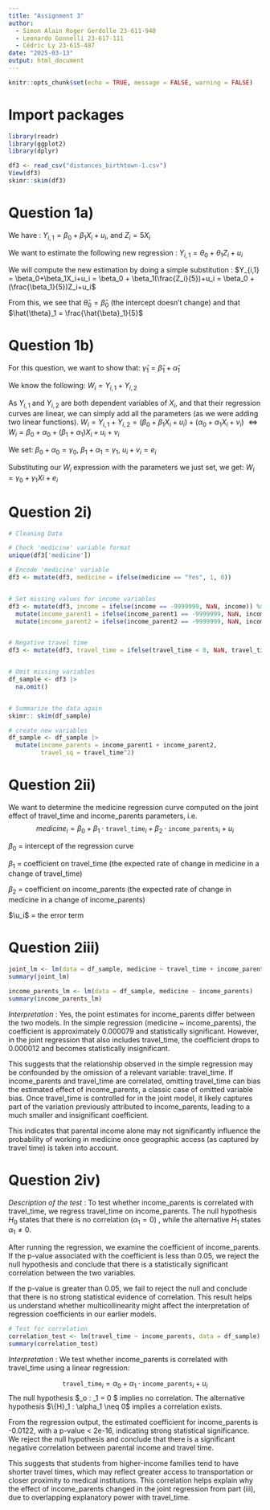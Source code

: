 ```yaml
---
title: "Assignment 3"
author: 
  - Simon Alain Roger Gerdolle 23-611-940
  - Leonardo Gonnelli 23-617-111
  - Cédric Ly 23-615-487
date: "2025-03-13"
output: html_document
---
```


```r
knitr::opts_chunk$set(echo = TRUE, message = FALSE, warning = FALSE)
```

# Import packages
```r
library(readr)
library(ggplot2)
library(dplyr)
```

```r
df3 <- read_csv("distances_birthtown-1.csv")
View(df3)
skimr::skim(df3)
```

# Question 1a)

We have : 
$Y_{i,1} = \beta_0 + \beta_1X_i+u_i$, and $Z_i = 5X_i$

We want to estimate the following new regression : 
$Y_{i, 1} = \theta_0 + \theta_1Z_i+u_i$

We will compute the new estimation by doing a simple substitution :
$Y_{i,1} = \beta_0+\beta_1X_i+u_i = \beta_0 + \beta_1(\frac{Z_i}{5})+u_i = \beta_0 + (\frac{\beta_1}{5})Z_i+u_i$

From this, we see that $\hat{\theta}_0 = \hat{\beta}_0$ (the intercept doesn't change) and that $\hat{\theta}_1 = \frac{\hat{\beta}_1}{5}$

# Question 1b)

For this question, we want to show that:
$\hat{\gamma}_1 = \hat{\beta}_1+\hat{\alpha}_1$

We know the following:
$W_i = Y_{i,1}+Y_{i,2}$

As $Y_{i,1}$ and $Y_{i,2}$ are both dependent variables of $X_i$, and that their regression curves are linear, we can simply add all the parameters (as we were adding two linear functions). 
$W_i = Y_{i,1}+Y_{i,2} = (\beta_0 + \beta_1X_i+u_i)+(\alpha_0+\alpha_1X_i+v_i)$
$\Leftrightarrow W_i =\beta_0 + \alpha_0 + (\beta_1 + \alpha_1)X_i + u_i + v_i$ 

We set:
$\beta_0 + \alpha_0 = \gamma_0$,
$\beta_1 + \alpha_1 = \gamma_1$,
$u_i+v_i = e_i$

Substituting our $W_i$ expression with the parameters we just set, we get:
$W_i = \gamma_0 + \gamma_1Xi+e_i$

# Question 2i) 
```r
# Cleaning Data

# Check 'medicine' variable format
unique(df3['medicine'])

# Encode 'medicine' variable
df3 <- mutate(df3, medicine = ifelse(medicine == "Yes", 1, 0))


# Set missing values for income variables
df3 <- mutate(df3, income = ifelse(income == -9999999, NaN, income)) %>%
  mutate(income_parent1 = ifelse(income_parent1 == -9999999, NaN, income_parent1)) %>%
  mutate(income_parent2 = ifelse(income_parent2 == -9999999, NaN, income_parent2))


# Negative travel time
df3 <- mutate(df3, travel_time = ifelse(travel_time < 0, NaN, travel_time))                    


# Omit missing variables 
df_sample <- df3 |>
  na.omit()


# Summarize the data again
skimr:: skim(df_sample)

# create new variables
df_sample <- df_sample |>
  mutate(income_parents = income_parent1 + income_parent2,
         travel_sq = travel_time^2)
```

# Question 2ii)

We want to determine the medicine regression curve computed on the joint effect of travel_time and income_parents parameters, i.e. 
$$
medicine_i = \beta_0  + \beta_1 \cdot \texttt{travel_time}_i +\beta_2\cdot\texttt{income_parents}_i + u_i
$$

$\beta_0$ = intercept of the regression curve 

$\beta_1$ = coefficient on travel_time (the expected rate of change in medicine in a change of travel_time)

$\beta_2$ = coefficient on income_parents (the expected rate of change in medicine in a change of income_parents)

$\u_i$ = the error term

# Question 2iii)
```r
joint_lm <- lm(data = df_sample, medicine ~ travel_time + income_parents)
summary(joint_lm)

income_parents_lm <- lm(data = df_sample, medicine ~ income_parents)
summary(income_parents_lm)
```

*Interpretation* :
Yes, the point estimates for income_parents differ between the two models. In the simple regression (medicine ~ income_parents), the coefficient is approximately 0.000079 and statistically significant. However, in the joint regression that also includes travel_time, the coefficient drops to 0.000012 and becomes statistically insignificant.

This suggests that the relationship observed in the simple regression may be confounded by the omission of a relevant variable: travel_time. If income_parents and travel_time are correlated, omitting travel_time can bias the estimated effect of income_parents, a classic case of omitted variable bias. Once travel_time is controlled for in the joint model, it likely captures part of the variation previously attributed to income_parents, leading to a much smaller and insignificant coefficient.

This indicates that parental income alone may not significantly influence the probability of working in medicine once geographic access (as captured by travel time) is taken into account.

# Question 2iv)
*Description of the test* :
To test whether income_parents is correlated with travel_time, we regress travel_time on income_parents. The null hypothesis  $H_0$ states that there is no correlation $(α_1=0)$ , while the alternative $H_1$ states $\alpha_1 \neq 0$.

After running the regression, we examine the coefficient of income_parents. If the p-value associated with the coefficient is less than 0.05, we reject the null hypothesis and conclude that there is a statistically significant correlation between the two variables.

If the p-value is greater than 0.05, we fail to reject the null and conclude that there is no strong statistical evidence of correlation. This result helps us understand whether multicollinearity might affect the interpretation of regression coefficients in our earlier models.

```r
# Test for correlation
correlation_test <- lm(travel_time ~ income_parents, data = df_sample)
summary(correlation_test)
```
*Interpretation* :
We test whether income_parents is correlated with travel_time using a linear regression:

$$
\texttt{travel_time}_i = \alpha_0  + \alpha_1 \cdot \texttt{income_parents}_i + u_i
$$
The null hypothesis $\textttt{H}_o : \alpha_1 = 0 $ implies no correlation. The alternative hypothesis $\{H}_1 : \alpha_1 \neq 0$ implies a correlation exists.

From the regression output, the estimated coefficient for income_parents is -0.0122, with a p-value < 2e-16, indicating strong statistical significance. We reject the null hypothesis and conclude that there is a significant negative correlation between parental income and travel time.

This suggests that students from higher-income families tend to have shorter travel times, which may reflect greater access to transportation or closer proximity to medical institutions. This correlation helps explain why the effect of income_parents changed in the joint regression from part (iii), due to overlapping explanatory power with travel_time.